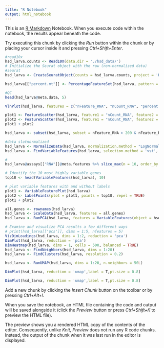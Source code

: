 ```yaml
---
title: "R Notebook"
output: html_notebook
---
```


This is an [R Markdown](http://rmarkdown.rstudio.com) Notebook. When you execute code within the notebook, the results appear beneath the code. 

Try executing this chunk by clicking the *Run* button within the chunk or by placing your cursor inside it and pressing *Ctrl+Shift+Enter*. 

```r
#read10x
hsd_larva.counts <- Read10X(data.dir = './hsd_data/')
# Initialize the Seurat object with the raw (non-normalized data)
#seurat
hsd_larva <- CreateSeuratObject(counts = hsd_larva.counts, project = 'HSD_larva',min.cells = 3, min.features = 200)

hsd_larva[["percent.mt"]] <- PercentageFeatureSet(hsd_larva, pattern = "^mt:")

#QC
head(hsd_larva@meta.data, 5)

VlnPlot(hsd_larva, features = c("nFeature_RNA", "nCount_RNA", "percent.mt"), ncol = 3)

plot1 <- FeatureScatter(hsd_larva, feature1 = "nCount_RNA", feature2 = "percent.mt") 
plot2 <- FeatureScatter(hsd_larva, feature1 = "nCount_RNA", feature2 = "nFeature_RNA") 
plot1 + plot2
```


```r
hsd_larva <- subset(hsd_larva, subset = nFeature_RNA > 200 & nFeature_RNA < 4000 & nCount_RNA > 1000 &  nCount_RNA < 30000 & percent.mt < 25)
```

```r
#data slotnormalized
hsd_larva <- NormalizeData(hsd_larva, normalization.method = "LogNormalize", scale.factor = 10000)
hsd_larva <- FindVariableFeatures(hsd_larva, selection.method = 'vst', nfeatures = 2000)

#
hsd_larva@assays[["RNA"]]@meta.features %>% slice_max(n = 10, order_by = vst.variance.standardized)

# Identify the 10 most highly variable genes
top10 <- head(VariableFeatures(hsd_larva), 10)

# plot variable features with and without labels
plot1 <- VariableFeaturePlot(hsd_larva)
plot2 <- LabelPoints(plot = plot1, points = top10, repel = TRUE)
plot1 + plot2
```

```r
all.genes <- rownames(hsd_larva)
hsd_larva <- ScaleData(hsd_larva, features = all.genes)
hsd_larva <- RunPCA(hsd_larva, features = VariableFeatures(object = hsd_larva))

# Examine and visualize PCA results a few different ways
# print(hsd_larva[['pca']], dims = 1:5, nfeatures = 5)
VizDimLoadings(hsd_larva, dims = 1:2, reduction = 'pca')
DimPlot(hsd_larva, reduction = 'pca')
DimHeatmap(hsd_larva, dims = 1, cells = 500, balanced = TRUE)
hsd_larva <- FindNeighbors(hsd_larva, dims = 1:20)
hsd_larva <- FindClusters(hsd_larva, resolution = 0.2)

hsd_larva <- RunUMAP(hsd_larva, dims = 1:20, n.neighbors = 50L)

DimPlot(hsd_larva, reduction = 'umap',label = T,pt.size = 0.8)

DimPlot(hsd_larva, reduction = 'umap',label = T,pt.size = 0.8)
```

Add a new chunk by clicking the *Insert Chunk* button on the toolbar or by pressing *Ctrl+Alt+I*.

When you save the notebook, an HTML file containing the code and output will be saved alongside it (click the *Preview* button or press *Ctrl+Shift+K* to preview the HTML file).

The preview shows you a rendered HTML copy of the contents of the editor. Consequently, unlike *Knit*, *Preview* does not run any R code chunks. Instead, the output of the chunk when it was last run in the editor is displayed.

